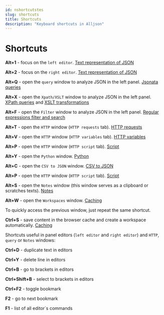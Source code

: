 ```yaml
---
id: nshortcutstes
slug: shortcuts
title: Shortcuts
description: "Keyboard shortcuts in Alljson"
---
```


# Shortcuts

**Alt+1** - focus on the `left editor`. [Text representation of JSON](/guide/visualization/text-representation-of-json)

**Alt+2** - focus on the `right editor`. [Text representation of JSON](/guide/visualization/text-representation-of-json)

**Alt+Q** - open the `query` window to analyze JSON in the left panel. [Jsonata queries](/guide/query-system/jsonata-queries)

**Alt+X** - open the `Xpath/XSLT` window to analyze JSON in the left panel. [XPath queries](/guide/query-system/xpath-queries) and [XSLT transformations](/guide/query-system/xslt-transformations)

**Alt+F** - open the `Filter` window to analyze JSON in the left panel. [Regular expressions filter and search](/guide/query-system/regular-expressions)

**Alt+T** - open the `HTTP` window (`HTTP requests` tab). [HTTP requests](/guide/http-client-and-automation/http-requests)

**Alt+V** - open the `HTTP` window (`HTTP variables` tab). [HTTP variables](/guide/http-client-and-automation/http-variables)

**Alt+P** - open the `HTTP` window (`HTTP script` tab). [Script](/guide/http-client-and-automation/script)

**Alt+Y** - open the `Python` window. [Python](/guide/python)

**Alt+C** - open the `CSV to JSON` window. [CSV to JSON](/guide/csv-to-json)

**Alt+P** - open the `HTTP` window (`HTTP script` tab). [Script](/guide/http-client-and-automation/script)

**Alt+S** - open the `Notes` window (this window serves as a clipboard or scratches texts). [Notes](/guide/notes)

**Alt+W** - open the `Workspaces` window. [Caching](/guide/caching)

To quickly access the previous window, just repeat the same shortcut.

**Ctrl+S** - save content in the browser cache and create a workspace automatically. [Caching](/guide/caching)

Shortcuts useful in panel editors (`left editor` and `right editor`) and `HTTP`, `query` or `Notes` windows:

**Ctrl+D** - duplicate text in editors

**Ctrl+Y** - delete line in editors

**Ctrl+B** - go to brackets in editors

**Ctrl+Shift+B** - select to brackets in editors

**Ctrl+F2** - toggle bookmark

**F2** - go to next bookmark

**F1** - list of all editor´s commands
